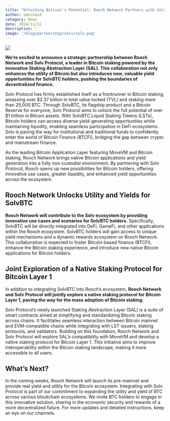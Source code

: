 ```yaml
---
title: "Unlocking Bitcoin's Potential: Rooch Network Partners with Solv Protocol to Expand Staking and Yield Opportunities"
author: omnihand
category: News
date: 2024/11/12
description: ''
image: '/blog/partnership/solv/solv.png'
---
```



<PostHeader />

![](/blog/partnership/solv/solv.png)

**We’re excited to announce a strategic partnership between Rooch Network and Solv Protocol, a leader in Bitcoin staking powered by the innovative Staking Abstraction Layer (SAL). This collaboration not only enhances the utility of Bitcoin but also introduces new, valuable yield opportunities for SolvBTC holders, pushing the boundaries of decentralized finance.**

Solv Protocol has firmly established itself as a frontrunner in Bitcoin staking, amassing over $2.37 billion in total value locked (TVL) and staking more than 25,000 BTC. Through SolvBTC, its flagship product and a Bitcoin Reserve for everyone, Solv Protocol aims to unlock the full potential of over $1 trillion in Bitcoin assets. With SolvBTC Liquid Staking Tokens (LSTs), Bitcoin holders can access diverse yield-generating opportunities while maintaining liquidity, enabling seamless participation in DeFi ecosystems. Solv is paving the way for institutional and traditional funds to confidently enter the world of Bitcoin Finance (BTCFi), bridging the gap between crypto and mainstream finance.

As the leading Bitcoin Application Layer featuring MoveVM and Bitcoin staking, Rooch Network brings native Bitcoin applications and yield generation into a fully non-custodial environment. By partnering with Solv Protocol, Rooch opens up new possibilities for Bitcoin holders, offering innovative use cases, greater liquidity, and enhanced yield opportunities across the ecosystem.


## Rooch Network Unlocks Utility and Yields for SolvBTC

**Rooch Network will contribute to the Solv ecosystem by providing innovative use cases and scenarios for SolvBTC holders.** Specifically, SolvBTC will be directly integrated into DeFi, GameFi, and other applications within the Rooch ecosystem. SolvBTC holders will gain access to unique yield mechanisms and a dynamic rewards ecosystem on Rooch Network. This collaboration is expected to foster Bitcoin-based finance (BTCFi), enhance the Bitcoin staking experience, and introduce new native Bitcoin applications for Bitcoin holders.


## Joint Exploration of a Native Staking Protocol for Bitcoin Layer 1 

In addition to integrating SolvBTC into Rooch’s ecosystem, **Rooch Network and Solv Protocol will jointly explore a native staking protocol for Bitcoin Layer 1, paving the way for the mass adoption of Bitcoin staking.**

Solv Protocol’s newly launched Staking Abstraction Layer (SAL) is a suite of smart contracts aimed at simplifying and standardizing Bitcoin staking across chains. It facilitates seamless interaction between Bitcoin mainnet and EVM-compatible chains while integrating with LST issuers, staking protocols, and validators. Building on this foundation, Rooch Network and Solv Protocol will explore SAL’s compatibility with MoveVM and develop a native staking protocol for Bitcoin Layer 1. This initiative aims to improve interoperability within the Bitcoin staking landscape, making it more accessible to all users.

## What’s Next?

In the coming weeks, Rooch Network will launch its pre-mainnet and provide real yield and utility for the Bitcoin ecosystem. Integrating with Solv Protocol is part of our commitment to expanding the utility and yield of BTC across various blockchain ecosystems. We invite BTC holders to engage in this innovative solution, sharing in the economic security and rewards of a more decentralized future. For more updates and detailed instructions, keep an eye on our channels.
